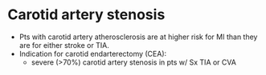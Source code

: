 # Carotid artery stenosis

- Pts with carotid artery atherosclerosis are at higher risk for MI than they are for either stroke or TIA.
- Indication for carotid endarterectomy (CEA):
    -   severe (\>70%) carotid artery stenosis in pts w/ Sx TIA or CVA